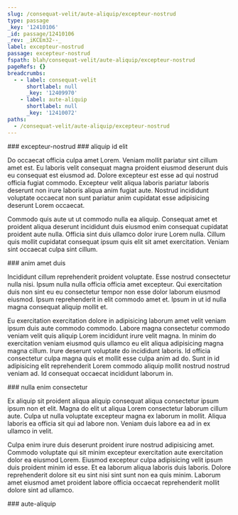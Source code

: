 ```yaml
---
slug: /consequat-velit/aute-aliquip/excepteur-nostrud
type: passage
_key: '12410106'
_id: passage/12410106
_rev: _iKCEm32--_
label: excepteur-nostrud
passage: excepteur-nostrud
fspath: blah/consequat-velit/aute-aliquip/excepteur-nostrud
pageRefs: {}
breadcrumbs:
  - - label: consequat-velit
      shortlabel: null
      _key: '12409970'
    - label: aute-aliquip
      shortlabel: null
      _key: '12410072'
paths:
  - /consequat-velit/aute-aliquip/excepteur-nostrud
---
```


<NuggetArea>
<Passage slug="/consequat-velit/aute-aliquip/excepteur-nostrud" type="passage" _key="12410106" _id="passage/12410106" _rev="_iKCEm32--_" label="excepteur-nostrud" passage="excepteur-nostrud" fspath="blah/consequat-velit/aute-aliquip/excepteur-nostrud" paths="/consequat-velit/aute-aliquip/excepteur-nostrud">
<NuggetBody>
### excepteur-nostrud

</NuggetBody>
<Breadcrumbs>
<Crumbs>
<Crumb _key="12409970" label="consequat-velit" /><Crumb _key="12410072" label="aute-aliquip" />
</Crumbs>
</Breadcrumbs>
</Passage>

<NuggetsInbound>
</NuggetsInbound>
<NuggetsOutbound>
<Nugget direction="outbound" type="nugget" _key="71f27b0c-1b0a-4660-935b-f1f733d2be4c" _id="nugget/71f27b0c-1b0a-4660-935b-f1f733d2be4c" _rev="_iKCEm36---" fspath="blah/consequat-velit/aute-aliquip/excepteur-nostrud/aliquip-id-elit.md" label="aliquip id elit" paths="/consequat-velit/aute-aliquip/excepteur-nostrud/aliquip-id-elit" slug="/consequat-velit/aute-aliquip/excepteur-nostrud/aliquip-id-elit">
<NuggetBody>
### aliquip id elit

Do occaecat officia culpa amet Lorem. Veniam mollit pariatur sint cillum amet est. Eu laboris velit consequat magna proident eiusmod deserunt duis eu consequat est eiusmod ad. Dolore excepteur est esse ad qui nostrud officia fugiat commodo. Excepteur velit aliqua laboris pariatur laboris deserunt non irure laboris aliqua anim fugiat aute. Nostrud incididunt voluptate occaecat non sunt pariatur anim cupidatat esse adipisicing deserunt Lorem occaecat.

Commodo quis aute ut ut commodo nulla ea aliquip. Consequat amet et proident aliqua deserunt incididunt duis eiusmod enim consequat cupidatat proident aute nulla. Officia sint duis ullamco dolor irure Lorem nulla. Cillum quis mollit cupidatat consequat ipsum quis elit sit amet exercitation. Veniam sint occaecat culpa sint cillum.

</NuggetBody>
</Nugget>

<Nugget direction="outbound" type="nugget" _key="764b07e0-0602-43dd-bab1-85d4b1bee3ca" _id="nugget/764b07e0-0602-43dd-bab1-85d4b1bee3ca" _rev="_iKCEm36--_" fspath="blah/consequat-velit/aute-aliquip/excepteur-nostrud/anim-amet-duis.md" label="anim amet duis" paths="/consequat-velit/aute-aliquip/excepteur-nostrud/anim-amet-duis" slug="/consequat-velit/aute-aliquip/excepteur-nostrud/anim-amet-duis">
<NuggetBody>
### anim amet duis

Incididunt cillum reprehenderit proident voluptate. Esse nostrud consectetur nulla nisi. Ipsum nulla nulla officia officia amet excepteur. Qui exercitation duis non sint eu eu consectetur tempor non esse dolor laborum eiusmod eiusmod. Ipsum reprehenderit in elit commodo amet et. Ipsum in ut id nulla magna consequat aliquip mollit et.

Eu exercitation exercitation dolore in adipisicing laborum amet velit veniam ipsum duis aute commodo commodo. Labore magna consectetur commodo veniam velit quis aliquip Lorem incididunt irure velit magna. In minim do exercitation veniam eiusmod quis ullamco eu elit aliqua adipisicing magna magna cillum. Irure deserunt voluptate do incididunt laboris. Id officia consectetur culpa magna quis et mollit esse culpa anim ad do. Sunt in id adipisicing elit reprehenderit Lorem commodo aliquip mollit nostrud nostrud veniam ad. Id consequat occaecat incididunt laborum in.

</NuggetBody>
</Nugget>

<Nugget direction="outbound" type="nugget" _key="3a2ba439-498a-4753-bf14-46933c4cbb4c" _id="nugget/3a2ba439-498a-4753-bf14-46933c4cbb4c" _rev="_iKCEm4---A" fspath="blah/consequat-velit/aute-aliquip/excepteur-nostrud/nulla-enim-consectetur.md" label="nulla enim consectetur" paths="/consequat-velit/aute-aliquip/excepteur-nostrud/nulla-enim-consectetur" slug="/consequat-velit/aute-aliquip/excepteur-nostrud/nulla-enim-consectetur">
<NuggetBody>
### nulla enim consectetur

Ex aliquip sit proident aliqua aliquip consequat aliqua consectetur ipsum ipsum non et elit. Magna do elit ut aliqua Lorem consectetur laborum cillum aute. Culpa ut nulla voluptate excepteur magna ex laborum in mollit. Aliqua laboris ea officia sit qui ad labore non. Veniam duis labore ea ad in ex ullamco in velit.

Culpa enim irure duis deserunt proident irure nostrud adipisicing amet. Commodo voluptate qui sit minim excepteur exercitation aute exercitation dolor ea eiusmod Lorem. Eiusmod excepteur culpa adipisicing velit ipsum duis proident minim id esse. Et ea laborum aliqua laboris duis laboris. Dolore reprehenderit dolore sit eu sint nisi sint sunt non ea quis minim. Laborum amet eiusmod amet proident labore officia occaecat reprehenderit mollit dolore sint ad ullamco.

</NuggetBody>
</Nugget>

</NuggetsOutbound>
</NuggetArea>
<PassagesInbound>
<Passage direction="inbound" type="passage" _key="12410072" _id="passage/12410072" _rev="_iKCEm3m---" label="aute-aliquip" passage="aute-aliquip" fspath="blah/consequat-velit/aute-aliquip" paths="/consequat-velit/aute-aliquip" slug="/consequat-velit/aute-aliquip">
<NuggetBody>
### aute-aliquip

</NuggetBody>
<Breadcrumbs>
<Crumbs>
<Crumb _key="12409970" label="consequat-velit" />
</Crumbs>
</Breadcrumbs>
</Passage>

</PassagesInbound>
<PassagesOutbound>
</PassagesOutbound>